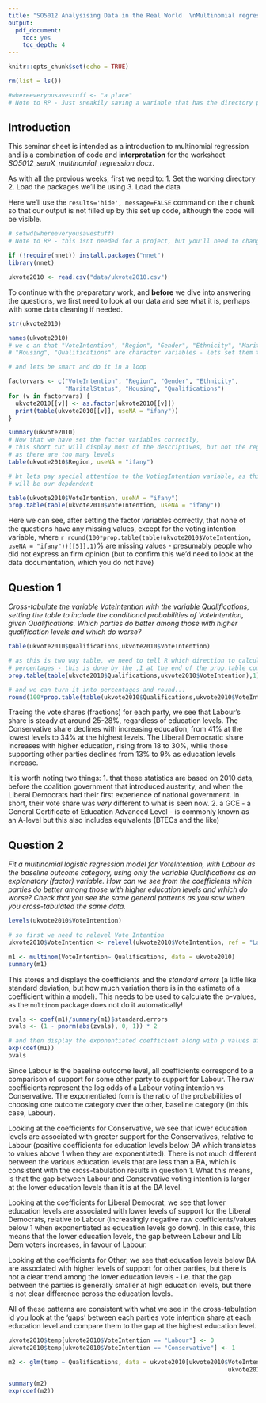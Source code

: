 ```yaml
---
title: "SO5012 Analysising Data in the Real World  \nMultinomial regression  \nSolutions and commentary"
output: 
  pdf_document: 
    toc: yes
    toc_depth: 4
---
```


```r
knitr::opts_chunk$set(echo = TRUE)

rm(list = ls())

#whereeveryousavestuff <- "a place"
# Note to RP - Just sneakily saving a variable that has the directory path so make the code look better below
```

## Introduction

This seminar sheet is intended as a introduction to multinomial regression and is a combination of code and **interpretation** for the worksheet *SO5012_semX_multinomial_regression.docx*. 

As with all the previous weeks, first we need to:
1. Set the working directory
2. Load the packages we'll be using
3. Load the data

Here we'll use the `results='hide', message=FALSE` command on the r chunk so that our output is not filled up by this set up code, although the code will be visible. 

```r

# setwd(whereeveryousavestuff)
# Note to RP - this isnt needed for a project, but you'll need to change if just posting rmd

if (!require(nnet)) install.packages("nnet")
library(nnet)

ukvote2010 <- read.csv("data/ukvote2010.csv")

```

To continue with the preparatory work, and **before** we dive into answering the questions, we first need to look at our data and see what it is, perhaps with some data cleaning if needed.

```r

str(ukvote2010)

names(ukvote2010)
# we c an that "VoteIntention", "Region", "Gender", "Ethnicity", "MaritalStatus", 
# "Housing", "Qualifications" are character variables - lets set them to factors

# and lets be smart and do it in a loop

factorvars <- c("VoteIntention", "Region", "Gender", "Ethnicity", 
                "MaritalStatus", "Housing", "Qualifications")
for (v in factorvars) {
  ukvote2010[[v]] <- as.factor(ukvote2010[[v]])
  print(table(ukvote2010[[v]], useNA = "ifany"))
}

summary(ukvote2010)
# Now that we have set the factor variables correctly, 
# this short cut will display most of the descriptives, but not the region
# as there are too many levels
table(ukvote2010$Region, useNA = "ifany")

# bt lets pay special attention to the VotingIntention variable, as this 
# will be our depdendent

table(ukvote2010$VoteIntention, useNA = "ifany")
prop.table(table(ukvote2010$VoteIntention, useNA = "ifany"))

```

Here we can see, after setting the factor variables correctly, that none of the questions have any missing values, except for the voting intention variable, where `r round(100*prop.table(table(ukvote2010$VoteIntention, useNA = "ifany"))[[5]],1)`% are missing values - presumably people who did not express an firm opinion (but to confirm this we'd need to look at the data documentation, which you do not have)

\newpage

## Question 1

*Cross-tabulate the variable VoteIntention with the variable Qualifications, setting the table to include the conditional probabilities of VoteIntention, given Qualifications. Which parties do better among those with higher qualification levels and which do worse?*

```r

table(ukvote2010$Qualifications,ukvote2010$VoteIntention)

# as this is two way table, we need to tell R which direction to calculate the 
# percentages - this is done by the ,1 at the end of the prop.table command
prop.table(table(ukvote2010$Qualifications,ukvote2010$VoteIntention),1)

# and we can turn it into percentages and round...
round(100*prop.table(table(ukvote2010$Qualifications,ukvote2010$VoteIntention),1),1)

```

Tracing the vote shares (fractions) for each party, we see that Labour’s share is steady at around 25-28%, regardless of education levels. The Conservative share declines with increasing education, from 41% at the lowest levels to 34% at the highest levels.  The Liberal Democratic share increases with higher education, rising from 18 to 30%, while those supporting other parties declines from 13% to 9% as education levels increase.

It is worth noting two things:
1. that these statistics are based on 2010 data, before the coalition government that introduced austerity, and when the Liberal Democrats had their first experience of national government. In short, their vote share was *very* different to what is seen now. 
2. a GCE - a General Certificate of Education Advanced Level - is commonly known as an A-level but this also includes equivalents (BTECs and the like)

\newpage

## Question 2

*Fit a multinomial logistic regression model for VoteIntention, with Labour as the baseline outcome category, using only the variable Qualifications as an explanatory (factor) variable. How can we see from the coefficients which parties do better among those with higher education levels and which do worse? Check that you see the same general patterns as you saw when you cross-tabulated the same data.*

```r

levels(ukvote2010$VoteIntention)

# so first we need to relevel Vote Intention 
ukvote2010$VoteIntention <- relevel(ukvote2010$VoteIntention, ref = "Labour")

m1 <- multinom(VoteIntention~ Qualifications, data = ukvote2010)
summary(m1)

```
This stores and displays the coefficients and the *standard errors* (a little like standard deviation, but how much variation there is in the estimate of a coefficient within a model). This needs to be used to calculate the p-values, as the `multinom` package does not do it automatically!

```r

zvals <- coef(m1)/summary(m1)$standard.errors
pvals <- (1 - pnorm(abs(zvals), 0, 1)) * 2

# and then display the exponentiated coefficient along with p values afterwards
exp(coef(m1))
pvals

```

Since Labour is the baseline outcome level, all coefficients correspond to a comparison of support for some other party to support for Labour. The raw coefficients represent the log odds of a Labour voting intention vs Conservative. The exponentiated form is the ratio of the probabilities of choosing one outcome category over the other, baseline category (in this case, Labour).

Looking at the coefficients for Conservative, we see that lower education levels are associated with greater support for the Conservatives, relative to Labour (positive coefficients for education levels below BA which translates to values above 1 when they are exponentiated).  There is not much different between the various education levels that are less than a BA, which is consistent with the cross-tabulation results in question 1. What this means, is that the gap between Labour and Conservative voting intention is larger at the lower education levels than it is at the BA level. 

Looking at the coefficients for Liberal Democrat, we see that lower education levels are associated with lower levels of support for the Liberal Democrats, relative to Labour (increasingly negative raw coefficients/values below 1 when exponentiated as education levels go down).  In this case, this means that the lower education levels, the gap between Labour and Lib Dem voters increases, in favour of Labour.

Looking at the coefficients for Other, we see that education levels below BA are associated with higher levels of support for other parties, but there is not a clear trend among the lower education levels - i.e. that the gap between the parties is generally smaller at high education levels, but there is not clear difference across the education levels.   

All of these patterns are consistent with what we see in the cross-tabulation id you look at the 'gaps' between each parties vote intention share at each education level and compare them to the gap at the highest education level.




```r

ukvote2010$temp[ukvote2010$VoteIntention == "Labour"] <- 0
ukvote2010$temp[ukvote2010$VoteIntention == "Conservative"] <- 1

m2 <- glm(temp ~ Qualifications, data = ukvote2010[ukvote2010$VoteIntention == "Labour"| 
                                                              ukvote2010$VoteIntention =="Conservative",])

summary(m2)
exp(coef(m2))

```



